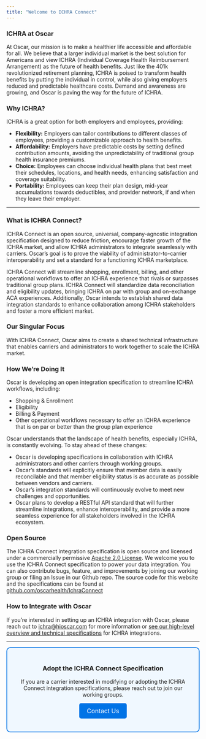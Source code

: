 ```yaml
---
title: "Welcome to ICHRA Connect"
---
```


### ICHRA at Oscar

At Oscar, our mission is to make a healthier life accessible and affordable for all. We believe that a larger individual market is the best solution for Americans and view ICHRA (Individual Coverage Health Reimbursement Arrangement) as the future of health benefits. Just like the 401k revolutionized retirement planning, ICHRA is poised to transform health benefits by putting the individual in control, while also giving employers reduced and predictable healthcare costs. Demand and awareness are growing, and Oscar is paving the way for the future of ICHRA.

### Why ICHRA?

ICHRA is a great option for both employers and employees, providing:

* **Flexibility:** Employers can tailor contributions to different classes of employees, providing a customizable approach to health benefits.
* **Affordability:** Employers have predictable costs by setting defined contribution amounts, avoiding the unpredictability of traditional group health insurance premiums.
* **Choice:** Employees can choose individual health plans that best meet their schedules, locations, and health needs, enhancing satisfaction and coverage suitability.
* **Portability:** Employees can keep their plan design, mid-year accumulations towards deductibles, and provider network, if and when they leave their employer.


---

### What is ICHRA Connect?

ICHRA Connect is an open source, universal, company-agnostic integration specification designed to reduce friction, encourage faster growth of the ICHRA market, and allow ICHRA administrators to integrate seamlessly with carriers. Oscar’s goal is to prove the viability of administrator-to-carrier interoperability and set a standard for a functioning ICHRA marketplace.

ICHRA Connect will streamline shopping, enrollment, billing, and other operational workflows to offer an ICHRA experience that rivals or surpasses traditional group plans. ICHRA Connect will standardize data reconciliation and eligibility updates, bringing ICHRA on par with group and on-exchange ACA experiences. Additionally, Oscar intends to establish shared data integration standards to enhance collaboration among ICHRA stakeholders and foster a more efficient market.

### Our Singular Focus  

With ICHRA Connect, Oscar aims to create a shared technical infrastructure that enables carriers and administrators to work together to scale the ICHRA market.

### How We’re Doing It

Oscar is developing an open integration specification to streamline ICHRA workflows, including:

* Shopping & Enrollment  
* Eligibility  
* Billing & Payment  
* Other operational workflows necessary to offer an ICHRA experience that is on par or better than the group plan experience

Oscar understands that the landscape of health benefits, especially ICHRA, is constantly evolving. To stay ahead of these changes:

* Oscar is developing specifications in collaboration with ICHRA administrators and other carriers through working groups.
* Oscar’s standards will explicitly ensure that member data is easily reconcilable and that member eligibility status is as accurate as possible between vendors and carriers.  
* Oscar’s integration standards will continuously evolve to meet new challenges and opportunities.  
* Oscar plans to develop a RESTful API standard that will further streamline integrations, enhance interoperability, and provide a more seamless experience for all stakeholders involved in the ICHRA ecosystem.

### Open Source
The ICHRA Connect integration specification is open source and licensed under a commercially permissive [Apache 2.0 License](LICENSE). We welcome you to use the ICHRA Connect specification to power your data integration. You can also contribute bugs, feature, and improvements by joining our working group or filing an Issue in our Github repo. The source code for this website and the specifications can be found at [github.com/oscarhealth/IchraConnect](https://github.com/oscarhealth/IchraConnect)

### How to Integrate with Oscar  

If you're interested in setting up an ICHRA integration with Oscar, please reach out to [ichra@hioscar.com](mailto:ichra@hioscar.com) for more information or [see our high-level overview and technical specifications](integrating_with_oscar.qmd) for ICHRA integrations.

---

<div style="border: 2px solid #0073e6; padding: 20px; border-radius: 10px; background-color: #f0f8ff; text-align: center;">
  <h3>Adopt the ICHRA Connect Specification</h3>
  <p>If you are a carrier interested in modifying or adopting the ICHRA Connect integration specifications, please reach out to join our working groups.</p>
  <a href="mailto:ichra@hioscar.com" style="display: inline-block; padding: 10px 20px; font-size: 16px; color: white; background-color: #0073e6; border-radius: 5px; text-decoration: none;">Contact Us</a>
</div>